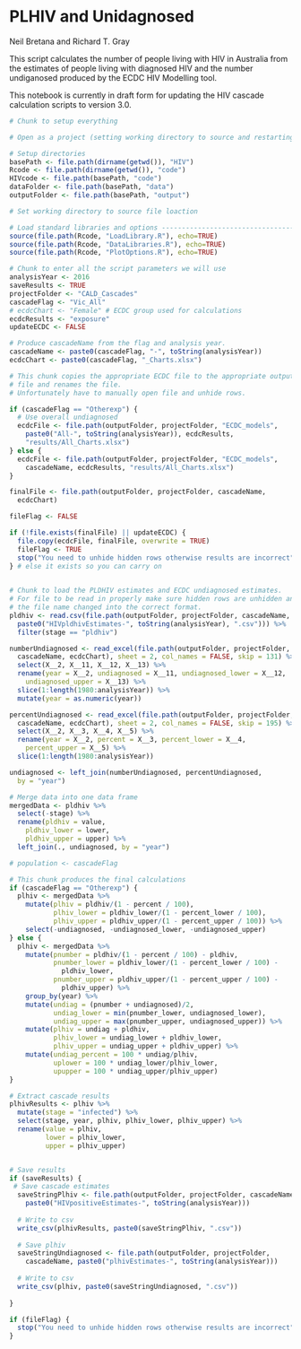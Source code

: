 PLHIV and Unidagnosed
=====================

Neil Bretana and Richard T. Gray

This script calculates the number of people living with HIV in
Australia from the estimates of people living with diagnosed HIV and
the number undiganosed produced by the ECDC HIV Modelling tool. 

This notebook is currently in draft form for updating the HIV cascade 
calculation scripts to version 3.0.

```r
# Chunk to setup everything

# Open as a project (setting working directory to source and restarting R)

# Setup directories
basePath <- file.path(dirname(getwd()), "HIV")
Rcode <- file.path(dirname(getwd()), "code") 
HIVcode <- file.path(basePath, "code") 
dataFolder <- file.path(basePath, "data")
outputFolder <- file.path(basePath, "output")

# Set working directory to source file loaction

# Load standard libraries and options ----------------------------------
source(file.path(Rcode, "LoadLibrary.R"), echo=TRUE)
source(file.path(Rcode, "DataLibraries.R"), echo=TRUE)
source(file.path(Rcode, "PlotOptions.R"), echo=TRUE)

```

```r
# Chunk to enter all the script parameters we will use
analysisYear <- 2016
saveResults <- TRUE 
projectFolder <- "CALD_Cascades"
cascadeFlag <- "Vic_All"
# ecdcChart <- "Female" # ECDC group used for calculations
ecdcResults <- "exposure"
updateECDC <- FALSE

# Produce cascadeName from the flag and analysis year. 
cascadeName <- paste0(cascadeFlag, "-", toString(analysisYear))
ecdcChart <- paste0(cascadeFlag, "_Charts.xlsx")

```

```r
# This chunk copies the appropriate ECDC file to the appropriate output 
# file and renames the file.
# Unfortunately have to manually open file and unhide rows. 

if (cascadeFlag == "Otherexp") {
  # Use overall undiagnosed
  ecdcFile <- file.path(outputFolder, projectFolder, "ECDC_models",
    paste0("All-", toString(analysisYear)), ecdcResults,
    "results/All_Charts.xlsx")
} else {
  ecdcFile <- file.path(outputFolder, projectFolder, "ECDC_models",
    cascadeName, ecdcResults, "results/All_Charts.xlsx")
}

finalFile <- file.path(outputFolder, projectFolder, cascadeName,
  ecdcChart)

fileFlag <- FALSE

if (!file.exists(finalFile) || updateECDC) {
  file.copy(ecdcFile, finalFile, overwrite = TRUE)
  fileFlag <- TRUE
  stop("You need to unhide hidden rows otherwise results are incorrect")
} # else it exists so you can carry on
  
```


```r
# Chunk to load the PLDHIV estimates and ECDC undiagnosed estimates. 
# For file to be read in properly make sure hidden rows are unhidden and
# the file name changed into the correct format. 
pldhiv <- read.csv(file.path(outputFolder, projectFolder, cascadeName, 
  paste0("HIVpldhivEstimates-", toString(analysisYear), ".csv"))) %>%
  filter(stage == "pldhiv")

numberUndiagnosed <- read_excel(file.path(outputFolder, projectFolder, 
  cascadeName, ecdcChart), sheet = 2, col_names = FALSE, skip = 131) %>%
  select(X__2, X__11, X__12, X__13) %>%
  rename(year = X__2, undiagnosed = X__11, undiagnosed_lower = X__12,
    undiagnosed_upper = X__13) %>%
  slice(1:length(1980:analysisYear)) %>%
  mutate(year = as.numeric(year))

percentUndiagnosed <- read_excel(file.path(outputFolder, projectFolder, 
  cascadeName, ecdcChart), sheet = 2, col_names = FALSE, skip = 195) %>%
  select(X__2, X__3, X__4, X__5) %>%
  rename(year = X__2, percent = X__3, percent_lower = X__4,
    percent_upper = X__5) %>%
  slice(1:length(1980:analysisYear))

undiagnosed <- left_join(numberUndiagnosed, percentUndiagnosed, 
  by = "year")

# Merge data into one data frame
mergedData <- pldhiv %>%
  select(-stage) %>%
  rename(pldhiv = value,
    pldhiv_lower = lower,
    pldhiv_upper = upper) %>%
  left_join(., undiagnosed, by = "year")

# population <- cascadeFlag

```


```r
# This chunk produces the final calculations
if (cascadeFlag == "Otherexp") {
  plhiv <- mergedData %>%
    mutate(plhiv = pldhiv/(1 - percent / 100),
           plhiv_lower = pldhiv_lower/(1 - percent_lower / 100),
           plhiv_upper = pldhiv_upper/(1 - percent_upper / 100)) %>%
    select(-undiagnosed, -undiagnosed_lower, -undiagnosed_upper)
} else {
  plhiv <- mergedData %>%
    mutate(pnumber = pldhiv/(1 - percent / 100) - pldhiv,
           pnumber_lower = pldhiv_lower/(1 - percent_lower / 100) -
             pldhiv_lower,
           pnumber_upper = pldhiv_upper/(1 - percent_upper / 100) -
             pldhiv_upper) %>%
    group_by(year) %>%
    mutate(undiag = (pnumber + undiagnosed)/2,
           undiag_lower = min(pnumber_lower, undiagnosed_lower),
           undiag_upper = max(pnumber_upper, undiagnosed_upper)) %>%
    mutate(plhiv = undiag + pldhiv,
           plhiv_lower = undiag_lower + pldhiv_lower,
           plhiv_upper = undiag_upper + pldhiv_upper) %>%
    mutate(undiag_percent = 100 * undiag/plhiv,
           uplower = 100 * undiag_lower/plhiv_lower,
           upupper = 100 * undiag_upper/plhiv_upper) 
}

# Extract cascade results
plhivResults <- plhiv %>% 
  mutate(stage = "infected") %>%
  select(stage, year, plhiv, plhiv_lower, plhiv_upper) %>%
  rename(value = plhiv,
         lower = plhiv_lower,
         upper = plhiv_upper)


# Save results
if (saveResults) {
 # Save cascade estimates
  saveStringPlhiv <- file.path(outputFolder, projectFolder, cascadeName, 
    paste0("HIVpositiveEstimates-", toString(analysisYear)))
  
  # Write to csv
  write_csv(plhivResults, paste0(saveStringPlhiv, ".csv")) 
  
  # Save plhiv
  saveStringUndiagnosed <- file.path(outputFolder, projectFolder, 
    cascadeName, paste0("plhivEstimates-", toString(analysisYear)))
  
  # Write to csv
  write_csv(plhiv, paste0(saveStringUndiagnosed, ".csv"))
  
}

if (fileFlag) {
  stop("You need to unhide hidden rows otherwise results are incorrect")
} 
```
